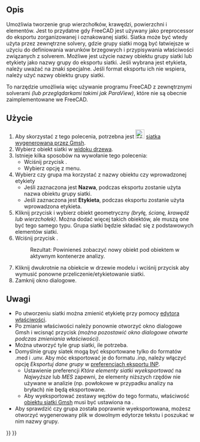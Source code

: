 <languages/>

{{Docnav
|[[FEM_MeshRegion/pl|Zagęszczenie siatki MES]]
|[[FEM_CreateElementsSet/pl|Utwórz zestaw elementów]]
|[[FEM_Workbench/pl|środowisko pracy MES]]
|IconL=FEM_MeshRegion.svg
|IconR=FEM_CreateElementsSet.svg
|IconC=Workbench_FEM.svg
}}

{{GuiCommand/pl
|Name=FEM MeshGroup
|Name/pl=MES: Grupa siatki MES
|MenuLocation= Siatka → Grupa siatki MES
|Workbenches=[[FEM_Workbench/pl|MES]]
|Shortcut=
|SeeAlso=[[FEM_tutorial/pl|Poradnik MES]]
}}

<span id="Description"></span>
==Opis==

Umożliwia tworzenie grup wierzchołków, krawędzi, powierzchni i elementów. Jest to przydatne gdy FreeCAD jest używany jako preprocessor do eksportu zorganizowanej i oznakowanej siatki. Siatka może być wtedy użyta przez zewnętrzne solvery, gdzie grupy siatki mogą być łatwiejsze w użyciu do definiowania warunków brzegowych i przypisywania właściwości związanych z solverem. Możliwe jest użycie nazwy obiektu grupy siatki lub etykiety jako nazwy grupy do eksportu siatki. Jeśli wybrana jest etykieta, należy uważać na znaki specjalne. Jeśli format eksportu ich nie wspiera, należy użyć nazwy obiektu grupy siatki.

To narzędzie umożliwia więc używanie programu FreeCAD z zewnętrznymi solverami ''(lub przeglądarkami takimi jak ParaView)'', które nie są obecnie zaimplementowane we FreeCAD.

<span id="Usage"></span>
==Użycie==

<div class="mw-translate-fuzzy">
# Aby skorzystać z tego polecenia, potrzebna jest [[Image:FEM_MeshGmshFromShape.svg|24px]] [[FEM_MeshGmshFromShape/pl|siatka wygenerowana przez Gmsh]].
# Wybierz obiekt siatki w [[Tree_view/pl|widoku drzewa]].
# Istnieje kilka sposobów na wywołanie tego polecenia:
#* Wciśnij przycisk {{Button|[[Image:FEM_MeshGroup.svg|24px]] '''Grupa siatki MES'''}}.
#* Wybierz opcję {{MenuCommand|Siatka → [[Image:FEM_MeshGroup.svg|24px]] Grupa siatki MES}} z menu.
# Wybierz czy grupa ma korzystać z nazwy obiektu czy wprowadzonej etykiety
#*Jeśli zaznaczona jest '''Nazwa''', podczas eksportu zostanie użyta nazwa obiektu grupy siatki.
#*Jeśli zaznaczona jest '''Etykieta''', podczas eksportu zostanie użyta wprowadzona etykieta.
# Kliknij przycisk {{Button|Dodaj}} i wybierz obiekt geometryczny ''(bryłę, ścianę, krawędź lub wierzchołek)''. Można dodać więcej takich obiektów, ale muszą one być tego samego typu. Grupa siatki będzie składać się z podstawowych elementów siatki.
# Wciśnij przycisk {{Button|OK}}.
#: Rezultat: Powinieneś zobaczyć nowy obiekt {{incode|FEMMeshGroup}} pod obiektem {{incode|FEMMeshGMSH}} w aktywnym kontenerze analizy.
# Kliknij dwukrotnie na obiekcie {{incode|FEMMeshGMSH}} w drzewie modelu i wciśnij przycisk {{Button|Zastosuj}} aby wymusić ponowne przeliczenie/etykietowanie siatki.
# Zamknij okno dialogowe.
</div>

<span id="Notes"></span>
==Uwagi==

* Po utworzeniu siatki można zmienić etykietę przy pomocy [[Property_editor/pl|edytora właściwości]]. 
* Po zmianie właściwości należy ponownie otworzyć okno dialogowe Gmsh i wcisnąć przycisk {{Button|Zastosuj}} ''(można pozostawić okno dialogowe otwarte podczas zmieniania właściwości)''.
* Można utworzyć tyle grup siatki, ile potrzeba.
* Domyślnie grupy siatek mogą być eksportowane tylko do formatów .med i .unv. Aby móc eksportować je do formatu .inp, należy włączyć opcję ''Eksportuj dane grupy'' w [[Import_Export_Preferences/pl#INP|preferencjach eksportu INP]].
** Ustawienie preferencji ''Które elementy siatki wyeksportować'' na ''Najwyższe'' lub ''MES'' zapewni, że elementy niższych rzędów nie używane w analizie (np. powłokowe w przypadku analizy na bryłach) nie będą eksportowane.
** Aby wyeksportować zestawy węzłów do tego formatu, właściwość {{PropertyData|Groups Of Nodes}} [[FEM_MeshGmshFromShape/pl|obiektu siatki Gmsh]] musi być ustawiona na {{true/pl}}.
* Aby sprawdzić czy grupa została poprawnie wyeksportowana, możesz otworzyć wygenerowany plik w dowolnym edytorze tekstu i poszukać w nim nazwy grupy.

{{Docnav
|[[FEM_MeshRegion/pl|Zagęszczenie siatki MES]]
|[[FEM_CreateElementsSet/pl|Utwórz zestaw elementów]]
|[[FEM_Workbench/pl|środowisko pracy MES]]
|IconL=FEM_MeshRegion.svg
|IconR=FEM_CreateElementsSet.svg
|IconC=Workbench_FEM.svg
}}

{{FEM_Tools_navi{{#translation:}}}}
{{Userdocnavi{{#translation:}}}}